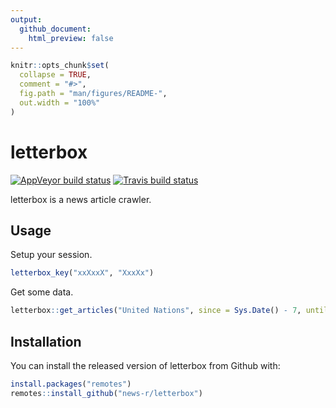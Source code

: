 ```yaml
---
output: 
  github_document:
    html_preview: false
---
```


<!-- README.md is generated from README.Rmd. Please edit that file -->

```r
knitr::opts_chunk$set(
  collapse = TRUE,
  comment = "#>",
  fig.path = "man/figures/README-",
  out.width = "100%"
)
```

# letterbox

<!-- badges: start -->
[![AppVeyor build status](https://ci.appveyor.com/api/projects/status/github/news-r/letterbox?branch=master&svg=true)](https://ci.appveyor.com/project/news-r/letterbox)
[![Travis build status](https://travis-ci.org/news-r/letterbox.svg?branch=master)](https://travis-ci.org/news-r/letterbox)
<!-- badges: end -->

letterbox is a news article crawler.

## Usage

Setup your session. 

```r
letterbox_key("xxXxxX", "XxxXx")
```

Get some data.

```r
letterbox::get_articles("United Nations", since = Sys.Date() - 7, until = Sys.Date(), language = "en")
```

## Installation

You can install the released version of letterbox from Github with:

``` r
install.packages("remotes")
remotes::install_github("news-r/letterbox")
```
